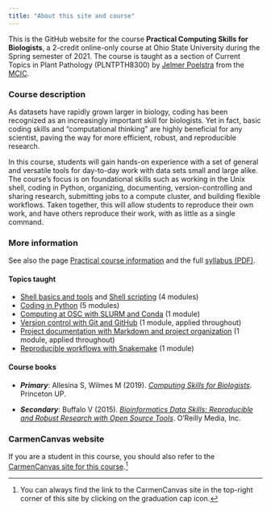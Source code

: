 ```yaml
---
title: "About this site and course"
---
```


This is the GitHub website for the course **Practical Computing Skills for Biologists**,
a 2-credit online-only course at Ohio State University during the Spring
semester of 2021.
The course is taught as a section of Current Topics in Plant Pathology (PLNTPTH8300)
by [Jelmer Poelstra](mailto:poelstra.1@osu.edu) from the [MCIC](https://mcic.osu.edu).

### Course description

As datasets have rapidly grown larger in biology,
coding has been recognized as an increasingly important skill for biologists.
Yet in fact, basic coding skills and "computational thinking" are highly beneficial
for any scientist, paving the way for more efficient, robust, and reproducible research.

In this course, students will gain hands-on experience with a set of general and
versatile tools for day-to-day work with data sets small and large alike.
The course's focus is on foundational skills such as working in the Unix shell,
coding in Python, organizing, documenting, version-controlling and sharing research, 
submitting jobs to a compute cluster, and building flexible workflows.
Taken together, this will allow students to reproduce their own work,
and have others reproduce their work, with as little as a single command.

### More information

See also the page [Practical course information](overviews_course.html)
and the full [syllabus (PDF)](assets/PP8300_computing_syllabus_website.pdf).

#### Topics taught

- [Shell basics and tools](overviews_shell.html) and [Shell scripting](posts/week-06/) (4 modules)
- [Coding in Python](overviews_python.html) (5 modules)
- [Computing at OSC with SLURM and Conda](posts/week-06/) (1 module)
- [Version control with Git and GitHub](posts/week-03/) (1 module, applied throughout)
- [Project documentation with Markdown and project organization](posts/week-02) (1 module, applied throughout)
- [Reproducible workflows with Snakemake](posts/week-13) (1 module)

#### Course books

- **_Primary_**:
  Allesina S, Wilmes M (2019).
  *[Computing Skills for Biologists](https://library.ohio-state.edu/record=b8624007~S7)*.
  Princeton UP.
  
- **_Secondary_**:
  Buffalo V (2015).
  *[Bioinformatics Data Skills: Reproducible and Robust Research with Open Source Tools](https://library.ohio-state.edu/record=b9145445~S7)*.
  O'Reilly Media, Inc.

### CarmenCanvas website

If you are a student in this course, you should also refer to the
[CarmenCanvas site for this course](https://osu.instructure.com/courses/92221).[^1]

[^1]: You can always find the link to the CarmenCanvas site in the top-right
     corner of this site by clicking on the graduation cap icon.


